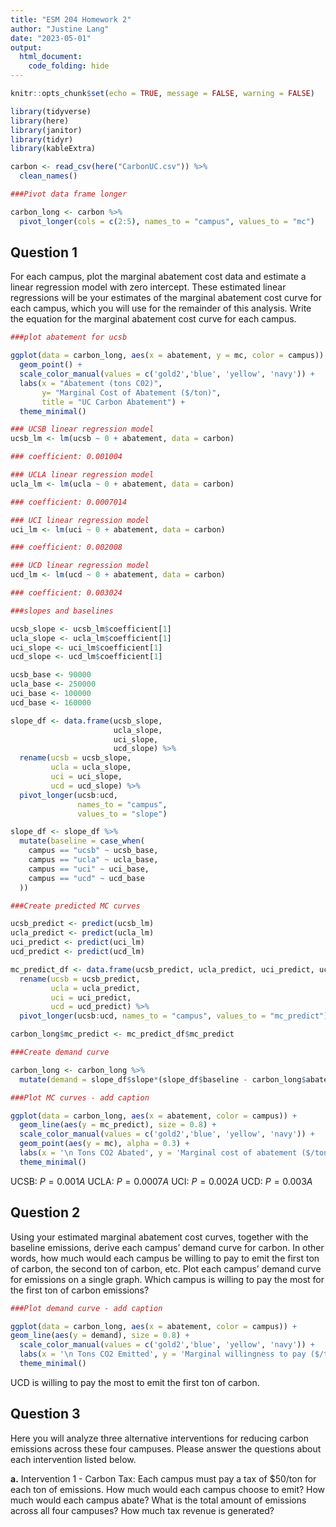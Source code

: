 ```yaml
---
title: "ESM 204 Homework 2"
author: "Justine Lang"
date: "2023-05-01"
output: 
  html_document: 
    code_folding: hide
---
```


```r
knitr::opts_chunk$set(echo = TRUE, message = FALSE, warning = FALSE)

library(tidyverse)
library(here)
library(janitor)
library(tidyr)
library(kableExtra)
```

```r
carbon <- read_csv(here("CarbonUC.csv")) %>% 
  clean_names()
```

```r
###Pivot data frame longer

carbon_long <- carbon %>% 
  pivot_longer(cols = c(2:5), names_to = "campus", values_to = "mc")
```


## Question 1

For each campus, plot the marginal abatement cost data and estimate a linear regression model with zero intercept. These estimated linear regressions will be your estimates of the marginal abatement cost curve for each campus, which you will use for the remainder of this analysis. Write the equation for the marginal abatement cost curve for each campus.

```r
###plot abatement for ucsb

ggplot(data = carbon_long, aes(x = abatement, y = mc, color = campus)) +
  geom_point() +
  scale_color_manual(values = c('gold2','blue', 'yellow', 'navy')) +
  labs(x = "Abatement (tons C02)",
       y= "Marginal Cost of Abatement ($/ton)",
       title = "UC Carbon Abatement") +
  theme_minimal()
```



```r
### UCSB linear regression model 
ucsb_lm <- lm(ucsb ~ 0 + abatement, data = carbon)

### coefficient: 0.001004  

### UCLA linear regression model 
ucla_lm <- lm(ucla ~ 0 + abatement, data = carbon)

### coefficient: 0.0007014

### UCI linear regression model 
uci_lm <- lm(uci ~ 0 + abatement, data = carbon)

### coefficient: 0.002008 

### UCD linear regression model 
ucd_lm <- lm(ucd ~ 0 + abatement, data = carbon)

### coefficient: 0.003024  
```

```r
###slopes and baselines

ucsb_slope <- ucsb_lm$coefficient[1]
ucla_slope <- ucla_lm$coefficient[1]
uci_slope <- uci_lm$coefficient[1]
ucd_slope <- ucd_lm$coefficient[1]

ucsb_base <- 90000
ucla_base <- 250000
uci_base <- 100000
ucd_base <- 160000
```

```r
slope_df <- data.frame(ucsb_slope, 
                       ucla_slope,
                       uci_slope,
                       ucd_slope) %>% 
  rename(ucsb = ucsb_slope,
         ucla = ucla_slope,
         uci = uci_slope,
         ucd = ucd_slope) %>% 
  pivot_longer(ucsb:ucd,
               names_to = "campus",
               values_to = "slope")

slope_df <- slope_df %>% 
  mutate(baseline = case_when(
    campus == "ucsb" ~ ucsb_base,
    campus == "ucla" ~ ucla_base,
    campus == "uci" ~ uci_base,
    campus == "ucd" ~ ucd_base
  ))
```

```r
###Create predicted MC curves

ucsb_predict <- predict(ucsb_lm)
ucla_predict <- predict(ucla_lm)
uci_predict <- predict(uci_lm)
ucd_predict <- predict(ucd_lm)
```

```r
mc_predict_df <- data.frame(ucsb_predict, ucla_predict, uci_predict, ucd_predict) %>% 
  rename(ucsb = ucsb_predict,
         ucla = ucla_predict,
         uci = uci_predict,
         ucd = ucd_predict) %>% 
  pivot_longer(ucsb:ucd, names_to = "campus", values_to = "mc_predict")

carbon_long$mc_predict <- mc_predict_df$mc_predict
```

```r
###Create demand curve

carbon_long <- carbon_long %>% 
  mutate(demand = slope_df$slope*(slope_df$baseline - carbon_long$abatement))
```

```r
###Plot MC curves - add caption

ggplot(data = carbon_long, aes(x = abatement, color = campus)) +
  geom_line(aes(y = mc_predict), size = 0.8) + 
  scale_color_manual(values = c('gold2','blue', 'yellow', 'navy')) +
  geom_point(aes(y = mc), alpha = 0.3) +
  labs(x = '\n Tons CO2 Abated', y = 'Marginal cost of abatement ($/ton)\n', color = 'Campus') + 
  theme_minimal()
```



UCSB: $P = 0.001A$
UCLA: $P = 0.0007A$
UCI: $P = 0.002A$
UCD: $P = 0.003A$



## Question 2

Using your estimated marginal abatement cost curves, together with the baseline emissions, derive each campus’ demand curve for carbon. In other words, how much would each campus be willing to pay to emit the first ton of carbon, the second ton of carbon, etc. Plot each campus’ demand curve for emissions on a single graph. Which campus is willing to pay the most for the first ton of carbon emissions?

```r
###Plot demand curve - add caption

ggplot(data = carbon_long, aes(x = abatement, color = campus)) +
geom_line(aes(y = demand), size = 0.8) + 
  scale_color_manual(values = c('gold2','blue', 'yellow', 'navy')) +
  labs(x = '\n Tons CO2 Emitted', y = 'Marginal willingness to pay ($/ton)\n', color = 'Campus') + 
  theme_minimal()
```


UCD is willing to pay the most to emit the first ton of carbon. 



## Question 3

Here you will analyze three alternative interventions for reducing carbon emissions across these four campuses. Please answer the questions about each intervention listed below.

**a.** Intervention 1 - Carbon Tax: Each campus must pay a tax of $50/ton for each ton of emissions. How much would each campus choose to emit? How much would each campus abate? What is the total amount of emissions across all four campuses? How much tax revenue is generated?










